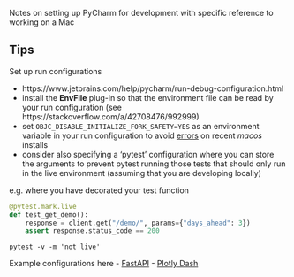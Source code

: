 Notes on setting up PyCharm for development with specific reference to working on a Mac

## Tips

Set up run configurations

- https://www.jetbrains.com/help/pycharm/run-debug-configuration.html
- install the **EnvFile** plug-in so that the environment file can be read by your run configuration (see https://stackoverflow.com/a/42708476/992999)
- set `OBJC_DISABLE_INITIALIZE_FORK_SAFETY=YES` as an environment variable in your run configuration to avoid [errors](https://stackoverflow.com/a/52230415/992999) on recent _macos_ installs
- consider also specifying a 'pytest' configuration where you can store the arguments to prevent pytest running those tests that should only run in the live environment (assuming that you are developing locally)

e.g. where you have decorated your test function

```python
@pytest.mark.live
def test_get_demo():
    response = client.get("/demo/", params={"days_ahead": 3})
    assert response.status_code == 200
```

```shell
pytest -v -m 'not live'
```

Example configurations here
- [FastAPI](../snippets/HyUI-API%20FastAPI.run.xml)
- [Plotly Dash](../snippets/HyUI-Web%20Plotly%20Dash.run.xml)
